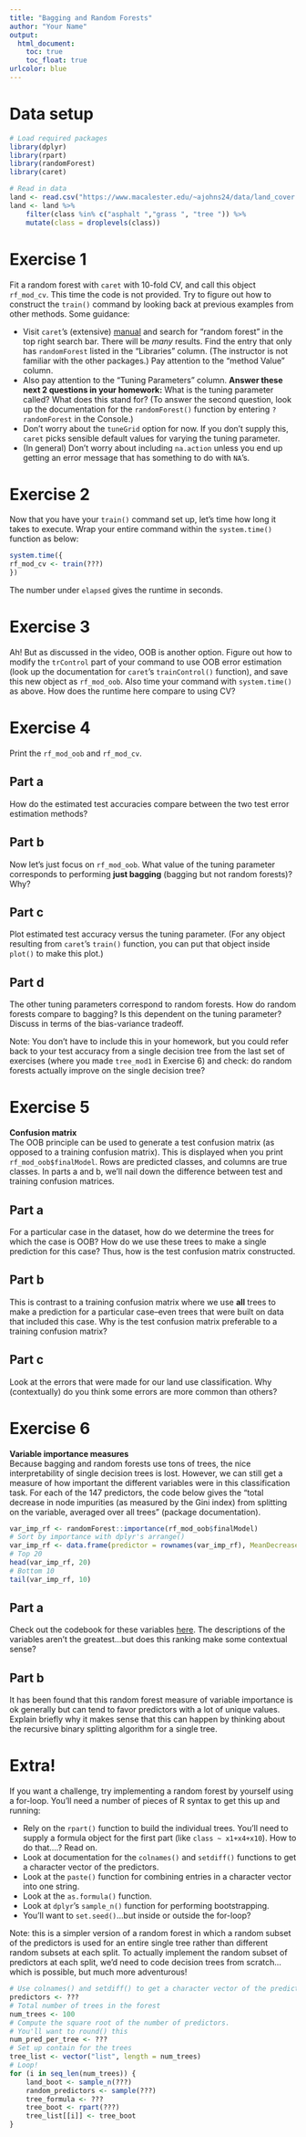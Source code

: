 ```yaml
---
title: "Bagging and Random Forests"
author: "Your Name"
output: 
  html_document:
    toc: true
    toc_float: true
urlcolor: blue
---
```


# Data setup

```r
# Load required packages
library(dplyr)
library(rpart)
library(randomForest)
library(caret)

# Read in data
land <- read.csv("https://www.macalester.edu/~ajohns24/data/land_cover.csv")
land <- land %>% 
    filter(class %in% c("asphalt ","grass ", "tree ")) %>% 
    mutate(class = droplevels(class))
```




# Exercise 1

Fit a random forest with `caret` with 10-fold CV, and call this object `rf_mod_cv`. This time the code is not provided. Try to figure out how to construct the `train()` command by looking back at previous examples from other methods. Some guidance:

- Visit `caret`'s (extensive) [manual](https://topepo.github.io/caret/available-models.html) and search for "random forest" in the top right search bar. There will be *many* results. Find the entry that only has `randomForest` listed in the "Libraries" column. (The instructor is not familiar with the other packages.) Pay attention to the "method Value" column.
- Also pay attention to the "Tuning Parameters" column. **Answer these next 2 questions in your homework:** What is the tuning parameter called? What does this stand for? (To answer the second question, look up the documentation for the `randomForest()` function by entering `?randomForest` in the Console.)
- Don't worry about the `tuneGrid` option for now. If you don't supply this, `caret` picks sensible default values for varying the tuning parameter.
- (In general) Don't worry about including `na.action` unless you end up getting an error message that has something to do with `NA`'s.





# Exercise 2

Now that you have your `train()` command set up, let's time how long it takes to execute. Wrap your entire command within the `system.time()` function as below:

```r
system.time({
rf_mod_cv <- train(???)
})
```

The number under `elapsed` gives the runtime in seconds.





# Exercise 3

Ah! But as discussed in the video, OOB is another option. Figure out how to modify the `trControl` part of your command to use OOB error estimation (look up the documentation for `caret`'s `trainControl()` function), and save this new object as `rf_mod_oob`. Also time your command with `system.time()` as above. How does the runtime here compare to using CV?





# Exercise 4

Print the `rf_mod_oob` and `rf_mod_cv`.

## Part a 

How do the estimated test accuracies compare between the two test error estimation methods?

## Part b

Now let's just focus on `rf_mod_oob`. What value of the tuning parameter corresponds to performing **just bagging** (bagging but not random forests)? Why?

## Part c

Plot estimated test accuracy versus the tuning parameter. (For any object resulting from `caret`'s `train()` function, you can put that object inside `plot()` to make this plot.)

## Part d

The other tuning parameters correspond to random forests. How do random forests compare to bagging? Is this dependent on the tuning parameter? Discuss in terms of the bias-variance tradeoff.







Note: You don't have to include this in your homework, but you could refer back to your test accuracy from a single decision tree from the last set of exercises (where you made `tree_mod1` in Exercise 6) and check: do random forests actually improve on the single decision tree?










# Exercise 5

**Confusion matrix**    
The OOB principle can be used to generate a test confusion matrix (as opposed to a training confusion matrix). This is displayed when you print `rf_mod_oob$finalModel`. Rows are predicted classes, and columns are true classes. In parts a and b, we'll nail down the difference between test and training confusion matrices.

## Part a

For a particular case in the dataset, how do we determine the trees for which the case is OOB? How do we use these trees to make a single prediction for this case? Thus, how is the test confusion matrix constructed.

## Part b

This is contrast to a training confusion matrix where we use **all** trees to make a prediction for a particular case--even trees that were built on data that included this case. Why is the test confusion matrix preferable to a training confusion matrix?

## Part c

Look at the errors that were made for our land use classification. Why (contextually) do you think some errors are more common than others?




# Exercise 6

**Variable importance measures**    
Because bagging and random forests use tons of trees, the nice interpretability of single decision trees is lost. However, we can still get a measure of how important the different variables were in this classification task. For each of the 147 predictors, the code below gives the "total decrease in node impurities (as measured by the Gini index) from splitting on the variable, averaged over all trees" (package documentation).

```r
var_imp_rf <- randomForest::importance(rf_mod_oob$finalModel)
# Sort by importance with dplyr's arrange()
var_imp_rf <- data.frame(predictor = rownames(var_imp_rf), MeanDecreaseGini = var_imp_rf[,"MeanDecreaseGini"]) %>% arrange(desc(MeanDecreaseGini))
# Top 20
head(var_imp_rf, 20)
# Bottom 10
tail(var_imp_rf, 10)
```

## Part a

Check out the codebook for these variables [here](https://archive.ics.uci.edu/ml/datasets/Urban+Land+Cover). The descriptions of the variables aren't the greatest...but does this ranking make some contextual sense?

## Part b

It has been found that this random forest measure of variable importance is ok generally but can tend to favor predictors with a lot of unique values. Explain briefly why it makes sense that this can happen by thinking about the recursive binary splitting algorithm for a single tree.





# Extra!

If you want a challenge, try implementing a random forest by yourself using a for-loop. You'll need a number of pieces of R syntax to get this up and running:

- Rely on the `rpart()` function to build the individual trees. You'll need to supply a formula object for the first part (like `class ~ x1+x4+x10`). How to do that....? Read on.
- Look at documentation for the `colnames()` and `setdiff()` functions to get a character vector of the predictors.
- Look at the `paste()` function for combining entries in a character vector into one string.
- Look at the `as.formula()` function.
- Look at `dplyr`'s `sample_n()` function for performing bootstrapping.
- You'll want to `set.seed()`...but inside or outside the for-loop?

Note: this is a simpler version of a random forest in which a random subset of the predictors is used for an entire single tree rather than different random subsets at each split. To actually implement the random subset of predictors at each split, we'd need to code decision trees from scratch...which is possible, but much more adventurous!

```r
# Use colnames() and setdiff() to get a character vector of the predictors:
predictors <- ???
# Total number of trees in the forest
num_trees <- 100
# Compute the square root of the number of predictors.
# You'll want to round() this
num_pred_per_tree <- ???
# Set up contain for the trees
tree_list <- vector("list", length = num_trees)
# Loop!
for (i in seq_len(num_trees)) {
    land_boot <- sample_n(???)
    random_predictors <- sample(???)
    tree_formula <- ???
    tree_boot <- rpart(???)
    tree_list[[i]] <- tree_boot
}
```


